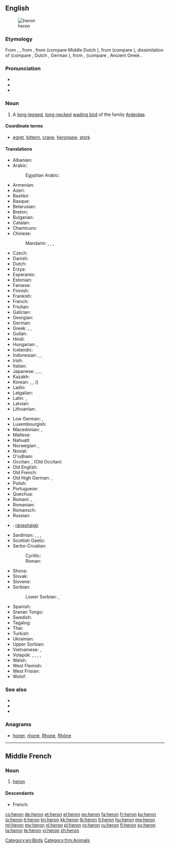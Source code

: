{{also|héron}}
==English==
{{slim-wikipedia|dab=heron (disambiguation)|heron}}

[[Image:Urban Heron.JPG|thumb|heron]]

===Etymology===
From {{etyl|enm|en}} {{term|heroun|lang=enm}}, {{term|heiron|lang=enm}}, from {{etyl|xno|en}} {{term|heiron|lang=fro}}, from {{etyl|odt|en}} {{term||heigero|lang=odt}} (compare Middle Dutch {{term|heiger|lang=dum}}), from {{etyl|gem-pro|en}} {{term/t|gem-pro|*haigrô}} (compare {{etyl|sv|-}} {{term|häger|lang=sv}}), dissimilation of {{term/t|gem-pro|*hraigrô}} (compare {{etyl|ang|-}} {{term/t|ang|hrāgra}}, Dutch {{term|reiger|lang=nl}}, German {{term|Reiher|lang=de}}), from {{etyl|ine-pro|en}} {{term/t|ine-pro|*(s)kreik-}}, {{term/t|ine-pro|*(s)kreig-||to screech, creak}} (compare {{etyl|cy|-}} {{term|crëyr||heron|lang=cy}}, Ancient Greek {{term|κρίζω||to creak, screech|tr=krízō|lang=grc}}.

===Pronunciation===
* {{IPA|/ˈhɛɹən/}}
* {{audio|en-us-heron.ogg|Audio (US)}}
* {{rhymes|ɛɹən}}

===Noun===
{{en-noun}}

# A [[long-legged]], [[long-necked]] [[wading bird]] of the family [[Ardeidae]].

====Coordinate terms====
* {{sense|a wading bird}} [[egret]], [[bittern]], [[crane]], [[heronsew]], [[stork]]

====Translations====
{{trans-top|bird}}
* Albanian: {{t|sq|çapka}}
* Arabic: {{t|ar|مالك الحزين|m|tr=mālik al-ḥazīn|sc=Arab}}
*: Egyptian Arabic: {{t|arz|بلشون|m|tr=balshon|sc=Arab}}
* Armenian: {{t|hy|ձկնկուլ|tr=jknkul}}
* Azeri: {{t|az|vağ}}
* Bashkir: {{t|ba|селән|sc=Cyrl}}
* Basque: {{t|eu|koartza}}
* Belarusian: {{t|be|чапля|f|tr=čáplja}}
* Breton: {{t+|br|kerc’heiz|f}}
* Bulgarian: {{t+|bg|чапла|f|tr=čápla}}
* Catalan: {{t|ca|agró}}
* Chamicuro: {{t|ccc|askoli}}
* Chinese:
*: Mandarin: {{t|cmn|蒼鷺|sc=Hani}}, {{t+|cmn|苍鹭|tr=cānglù|sc=Hani}}, {{t+|cmn|鷺|sc=Hani}}, {{t+|cmn|鹭|tr=lù|sc=Hani}}
* Czech: {{t+|cs|volavka|f}}
* Danish: {{t+|da|hejre|c}}
* Dutch: {{t+|nl|reiger|m}}
* Erzya: {{t|myv|сёнксь}}
* Esperanto: {{t+|eo|ardeo}}
* Estonian: {{t|et|haigur}}
* Faroese: {{t+|fo|hegri}}
* Finnish: {{t+|fi|haikara}}
* Frankish: {{t|frk|haigru|m}}
* French: {{t+|fr|héron|m}}
* Friulian: {{t|fur|airon}}
* Galician: {{t|gl|garza}}
* Georgian: {{t|ka|ყანჩა|tr=qanč'a|sc=Geor}}
* German: {{t+|de|Reiher|m}}
* Greek: {{t+|el|ερωδιός|tr=erodiós|m}}, {{t|el|αρδέα|tr=ardéa|f}}, {{t+|el|τσικνιάς|tr=tsikniás|m}}
* Gullah: {{t|gul|pojo}}
* Hindi: {{t|hi|वगुला|tr=vagulā}}
* Hungarian: {{t+|hu|gém}}, {{t+|hu|kócsag}}
* Icelandic: {{t+|is|hegri|m}}
* Indonesian: {{t+|id|kuntul}}, {{t+|id|kowak}}, {{t+|id|cangak}}
* Irish: {{t|ga|corr}}
* Italian: {{t+|it|airone|m}}
* Japanese: {{t+|ja|鷺|tr=さぎ, sagi}}, {{t|ja|サギ|tr=sagi}}, {{t|ja|白鷺|tr=しらさぎ, shirasagi}}, {{t|ja|シラサギ|tr=shirasagi}}
* Kazakh: {{t|kk|құтан|tr=kutan|sc=Cyrl}}
* Korean: {{t|ko|왜가리|tr=waegari}}, {{t|ko|해오라기|tr=haeoragi}}, {{t|ko|백로|tr=baengno}} ({{t+|ko|白鷺}})
* Ladin: {{t|lld|airon}}
* Latgalian: {{t|ltg|ziurejs}}
* Latin: {{t+|la|ardea|f}}, {{t|la|ardeola|f}}
* Latvian: {{t|lv|gārnis}}
* Lithuanian: {{t+|lt|garnys}}
{{trans-mid}}
* Low German: {{t|nds|Reier}}, {{t|nds|Reiger|m}}
* Luxembourgish: {{t+|lb|Räer|m}}
* Macedonian: {{t|mk|сива чапја|f|tr=síva čápja}}, {{t|mk|чапја|f|tr=čápja}}
* Maltese: {{t|mt|russett}}
* Nahuatl: {{t|nah|aztatl}}
* Norwegian: {{t|no|hegre}}, {{t|no|heire|m}}
* Novial: {{t|nov|herone}}
* O'odham: {{t|ood|ṣu꞉dagĭ u’uwhig}}
* Occitan: {{t|oc|bernat}}, {{term/t|pro|*aigreta}} (Old Occitan)
* Old English: {{t|ang|hrāgra|m}}
* Old French: {{t|fro|hairon|m}} {{t|fro|heiron|m}}
* Old High German: {{t|goh|heigaro|m}}, {{t|goh|reigaro|m}}
* Polish: {{t+|pl|czapla|f}}
* Portuguese: {{t+|pt|garça|f}}
* Quechua: {{t|qu|wakchilla}}
* Romani: {{t|rom|kokosturko|m}}, {{t|rom|kokosturka|f}}
* Romanian: {{t+|ro|stârc|m}}
* Romansch: {{t|rm|irun}}
* Russian: {{t+|ru|цапля|f|tr=cáplja}}
* {{ttbc|Sami}}<!-- should be in a sub-item -->: [[ránesháigir]]
* Sardinian: {{t|sc|perdigiorronadas}}, {{t|sc|mengoni}}, {{t|sc|menga}}, {{t|sc|garza}}
* Scottish Gaelic: {{t|gd|corra-ghritheach|f}}
* Serbo-Croatian:
*: Cyrillic: {{t|sh|чапља|f|sc=Cyrl}}
*: Roman: {{t|sh|čaplja|f|sc=Latn}}
* Shona: {{t|sn|nyarupani}}
* Slovak: {{t|sk|volavka}}
* Slovene: {{t+|sl|čaplja|f}}
* Sorbian:
*: Lower Sorbian: {{t|dsb|šytawa|f}}, {{t|dsb|rybarnik|m}}
* Spanish: {{t+|es|garza|f}}
* Sranan Tongo: {{t|srn|sabaku}}
* Swedish: {{t+|sv|häger}}
* Tagalog: {{t|tl|tagák}}
* Thai: {{t|th|นกยาง|tr=nók yaang|sc=Thai}}
* Turkish: {{t+|tr|balıkçıl}}
* Ukrainian: {{t|uk|чапля|f|tr=čáplja}}
* Upper Sorbian: {{t|hsb|čapla}}
* Vietnamese: {{t|vi|con diệc}}, {{t+|vi|diệc}}
* Volapük: {{qualifier|male or female}} {{t+|vo|härod}}, {{qualifier|male}} {{t|vo|hihärod}}, {{qualifier|female}} {{t|vo|jihärod}}, {{qualifier|offspring, young}} {{t|vo|härodül}}, {{qualifier|obsolete}} {{t|vo|fitagil}}
* Welsh: {{t|cy|crëyr}}
* West Flemish: {{t|vls|reiger}}
* West Frisian: {{t|fy|reager}}
* Wolof: {{t|wo|warapuló|alt=warapuló mi}}
{{trans-bottom}}

===See also===
* {{pedia}}
* {{specieslite|Ardeidae}}
* {{commonslite}}

===Anagrams===
* [[honer#English|honer]], [[rhone#English|rhone]], [[Rhone#English|Rhone]], [[Rhône#English|Rhône]]

[[Category:en:Birds]]

----

==Middle French==

===Noun===
{{frm-noun|m}}

# [[heron#English|heron]]

====Descendants====
* French: {{l|fr|héron}}

[[Category:frm:Animals]]

[[cs:heron]]
[[de:heron]]
[[et:heron]]
[[el:heron]]
[[eo:heron]]
[[fa:heron]]
[[fr:heron]]
[[ko:heron]]
[[io:heron]]
[[it:heron]]
[[kn:heron]]
[[kk:heron]]
[[lb:heron]]
[[lt:heron]]
[[hu:heron]]
[[mg:heron]]
[[ml:heron]]
[[my:heron]]
[[nl:heron]]
[[pl:heron]]
[[ro:heron]]
[[ru:heron]]
[[fi:heron]]
[[sv:heron]]
[[ta:heron]]
[[te:heron]]
[[vi:heron]]
[[zh:heron]]